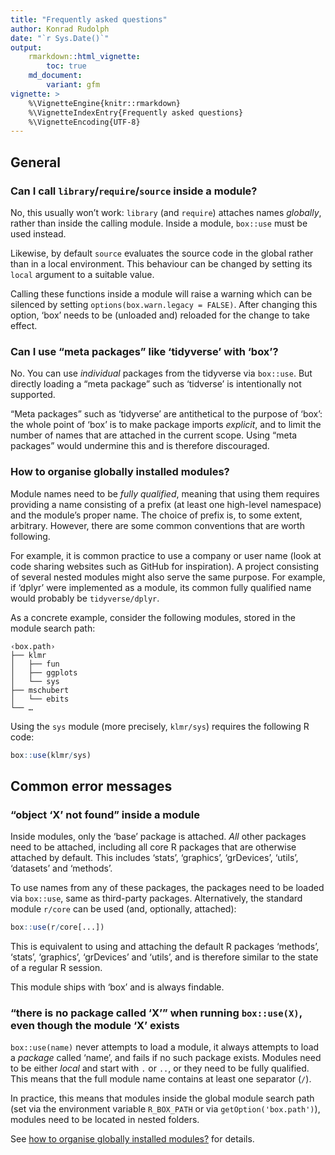```yaml
---
title: "Frequently asked questions"
author: Konrad Rudolph
date: "`r Sys.Date()`"
output:
    rmarkdown::html_vignette:
        toc: true
    md_document:
        variant: gfm
vignette: >
    %\VignetteEngine{knitr::rmarkdown}
    %\VignetteIndexEntry{Frequently asked questions}
    %\VignetteEncoding{UTF-8}
---
```


## General

### Can I call `library`/`require`/`source` inside a module?

No, this usually won’t work: `library` (and `require`) attaches names *globally*, rather than inside the calling module. Inside a module, `box::use` must be used instead.

Likewise, by default `source` evaluates the source code in the global rather than in a local environment. This behaviour can be changed by setting its `local` argument to a suitable value.

Calling these functions inside a module will raise a warning which can be silenced by setting `options(box.warn.legacy = FALSE)`. After changing this option, ‘box’ needs to be (unloaded and) reloaded for the change to take effect.

### Can I use “meta packages” like ‘tidyverse’ with ‘box’?

No. You can use *individual* packages from the tidyverse via `box::use`. But directly loading a “meta package” such as ‘tidverse’ is intentionally not supported.

“Meta packages” such as ‘tidyverse’ are antithetical to the purpose of ‘box’: the whole point of ‘box’ is to make package imports *explicit*, and to limit the number of names that are attached in the current scope. Using “meta packages” would undermine this and is therefore discouraged.


### How to organise globally installed modules?

Module names need to be *fully qualified*, meaning that using them requires providing a name consisting of a prefix (at least one high-level namespace) and the module’s proper name. The choice of prefix is, to some extent, arbitrary. However, there are some common conventions that are worth following.

For example, it is common practice to use a company or user name (look at code sharing websites such as GitHub for inspiration). A project consisting of several nested modules might also serve the same purpose. For example, if ‘dplyr’ were implemented as a module, its common fully qualified name would probably be `tidyverse/dplyr`.

As a concrete example, consider the following modules, stored in the module search path:

```
‹box.path›
├── klmr
│   ├── fun
│   ├── ggplots
│   └── sys
├── mschubert
│   └── ebits
└── …
```

Using the `sys` module (more precisely, `klmr/sys`) requires the following R code:

```r
box::use(klmr/sys)
```


## Common error messages

### “object 'X' not found” inside a module

Inside modules, only the ‘base’ package is attached. *All* other packages need to be attached, including all core R packages that are otherwise attached by default. This includes ‘stats’, ‘graphics’, ‘grDevices’, ‘utils’, ‘datasets’ and ‘methods’.

To use names from any of these packages, the packages need to be loaded via `box::use`, same as third-party packages. Alternatively, the standard module `r/core` can be used (and, optionally, attached):

```r
box::use(r/core[...])
```

This is equivalent to using and attaching the default R packages ‘methods’, ‘stats’, ‘graphics’, ‘grDevices’ and ‘utils’, and is therefore similar to the state of a regular R session.

This module ships with ‘box’ and is always findable.



### “there is no package called ‘X’” when running `box::use(X)`, even though the module 'X' exists

`box::use(name)` never attempts to load a module, it always attempts to load a *package* called ‘name’, and fails if no such package exists. Modules need to be either *local* and start with `.` or `..`, or they need to be fully qualified. This means that the full module name contains at least one separator (`/`).

In practice, this means that modules inside the global module search path (set via the environment variable `R_BOX_PATH` or via `getOption('box.path')`), modules need to be located in nested folders.

See [how to organise globally installed modules?](#how-to-organise-globally-installed-modules-) for details.
